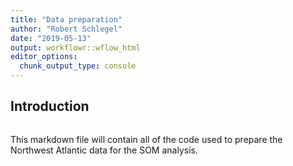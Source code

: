 ```yaml
---
title: "Data preparation"
author: "Robert Schlegel"
date: "2019-05-13"
output: workflowr::wflow_html
editor_options:
  chunk_output_type: console
---
```


## Introduction

```r

```

This markdown file will contain all of the code used to prepare the Northwest Atlantic data for the SOM analysis.
